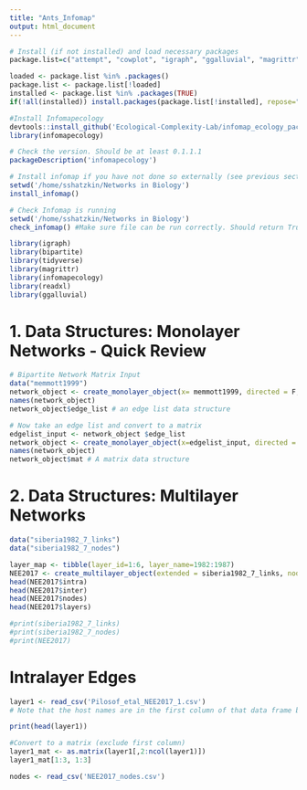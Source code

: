```yaml
---
title: "Ants_Infomap"
output: html_document
---
```


```r
# Install (if not installed) and load necessary packages
package.list=c("attempt", "cowplot", "igraph", "ggalluvial", "magrittr", "metafolio", "tidyverse", "vegan", "devtools")

loaded <- package.list %in% .packages()
package.list <- package.list[!loaded]
installed <- package.list %in% .packages(TRUE)
if(!all(installed)) install.packages(package.list[!installed], repose="http://cran.rstudio.com/")

#Install Infomapecology
devtools::install_github('Ecological-Complexity-Lab/infomap_ecology_package', force=T)
library(infomapecology)

# Check the version. Should be at least 0.1.1.1
packageDescription('infomapecology')

# Install infomap if you have not done so externally (see previous section in this readme)
setwd('/home/sshatzkin/Networks in Biology')
install_infomap()

# Check Infomap is running
setwd('/home/sshatzkin/Networks in Biology')
check_infomap() #Make sure file can be run correctly. Should return True
```

```r
library(igraph)
library(bipartite)
library(tidyverse)
library(magrittr)
library(infomapecology)
library(readxl)
library(ggalluvial)
```
# 1. Data Structures: Monolayer Networks - Quick Review
```r
# Bipartite Network Matrix Input
data("memmott1999")
network_object <- create_monolayer_object(x= memmott1999, directed = F, bipartite = T)
names(network_object)
network_object$edge_list # an edge list data structure

# Now take an edge list and convert to a matrix
edgelist_input <- network_object $edge_list
network_object <- create_monolayer_object(x=edgelist_input, directed = F, bipartite = T)
names(network_object)
network_object$mat # A matrix data structure

```
# 2. Data Structures: Multilayer Networks
```r
data("siberia1982_7_links")
data("siberia1982_7_nodes")

layer_map <- tibble(layer_id=1:6, layer_name=1982:1987)
NEE2017 <- create_multilayer_object(extended = siberia1982_7_links, nodes = siberia1982_7_nodes, intra_output_extended = T, inter_output_extended = T, layers = layer_map)
head(NEE2017$intra)
head(NEE2017$inter)
head(NEE2017$nodes)
head(NEE2017$layers)
```

```r
#print(siberia1982_7_links)
#print(siberia1982_7_nodes)
#print(NEE2017)

```
# Intralayer Edges
```r
layer1 <- read_csv('Pilosof_etal_NEE2017_1.csv')
# Note that the host names are in the first column of that data frame but do not need to be in the matrix cells

print(head(layer1))

#Convert to a matrix (exclude first column)
layer1_mat <- as.matrix(layer1[,2:ncol(layer1)])
layer1_mat[1:3, 1:3]

nodes <- read_csv('NEE2017_nodes.csv')
```

